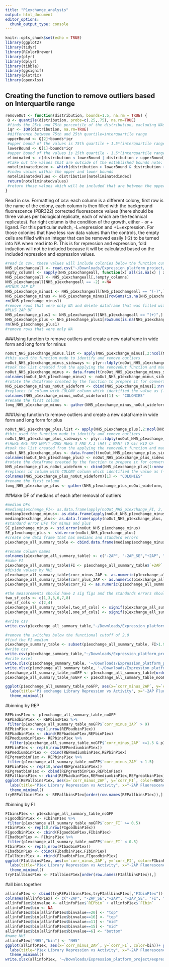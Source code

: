 ```yaml
---
title: "P1exchange_analysis"
output: html_document
editor_options: 
  chunk_output_type: console
---
```


```r
knitr::opts_chunk$set(echo = TRUE)
library(ggplot2)
library(tidyr)
library(RColorBrewer)
library(plyr)
library(dplyr)
library(tibble)
library(ggsignif)
library(plotrix)
library(openxlsx)
```

## Creating the function to remove outliers based on Interquartile range
```r
removeOut <- function(distribution, bounds=1.5, na.rm = TRUE) {
 Q <- quantile(distribution, probs=c(.25,.75), na.rm=TRUE) 
 #finds the 25th and 75th percentile of the distribution, excluding NAs
 iqr <- IQR(distribution, na.rm=TRUE)
 #difference between 75th and 25th quartile=interquartile range
 upperBound <- Q[2]+bounds*iqr
 #upper bound of the values is 75th quartile + 1.5*(interquartile range) note: that 1.5 can be varied by changing bound
 lowerBound <- Q[1]-bounds*iqr
 #upper bound of the values is 25th quartile - 1.5*(interquartile range)
 eliminated <- c(distribution < lowerBound | distribution > upperBound)
 #take out the values that are outside of the established bounds note: that 1.5 can be varied by changing bound
 noteliminatedindex <- which(distribution > lowerBound & distribution < upperBound)
 #index values within the upper and lower bounds
 noteliminatedvalues <- distribution[noteliminatedindex]
 return(noteliminatedvalues)
 #return those values which will be included that are between the upper and lower bounds 
}
```

Read in csv.
Formatting of csv: each column is a different colony, first row is the name of the colony, each column is then filled with the background fluorescence (PBR322) corrected fluorescence values (there should be three values per biological replicate, each of which are the technical replicates). Far right column is the condition of the growth, either - or + ligand. For this particular switch, -L=repression and +L=expression. For those colonies that have less raw data values than the controls, the empty cells are filled with an integer that can be removed easily (-2) to be turned into NA when read into R. 
This is for repression and expression, fold induction will not be included because it will be calculated based on the included repression and expression values.
```r
#read in csv, these values will include colonies below the function cut off which has been defined here as 2.0
NH5_p1exchangeall <- read.csv("~/Downloads/Expression_platform_project/expression_platform_files/P1exchange_data.csv", header=T)
empty_columns <- sapply(NH5_p1exchangeall, function(x) all(is.na(x) | x==""))
NH5_p1exchangeall <- NH5_p1exchangeall[,!empty_columns]
NH5_p1exchangeall[NH5_p1exchangeall == -2] <-NA
#MINUS 2AP DF
NH5_p1exchange_minus1 <- NH5_p1exchangeall[NH5_p1exchangeall == "(-)",]
NH5_p1exchange_minus <- NH5_p1exchange_minus1[rowSums(is.na(NH5_p1exchange_minus1)) !=ncol(NH5_p1exchange_minus1),]
rm(NH5_p1exchange_minus1)
#remove rows that were only NA and delete dataframe that was filled with NA only columns
#PLUS 2AP DF
NH5_p1exchange_plus1 <- NH5_p1exchangeall[NH5_p1exchangeall == "(+)",]
NH5_p1exchange_plus <- NH5_p1exchange_plus1[rowSums(is.na(NH5_p1exchange_plus1)) !=ncol(NH5_p1exchange_plus1),]
rm(NH5_p1exchange_plus1)
#remove rows that were only NA 
```

###Using function to remove outliers and create a new dataframe in wide form and long form for minus
```r
noOut_NH5_p1exchange_minus.list <- apply(NH5_p1exchange_minus[,2:ncol(NH5_p1exchange_minus)], 2, removeOut, na.rm=TRUE)
#this used the function made to identify and remove outliers 
noOut_NH5_p1exchange_minus_sideways <- plyr::ldply(noOut_NH5_p1exchange_minus.list, rbind)
#took the list created from the applying the removeOut function and made it into a dataframe 
noOut_NH5_p1exchange_minus <- data.frame(t(noOut_NH5_p1exchange_minus_sideways[-1]))
colnames(noOut_NH5_p1exchange_minus) <- noOut_NH5_p1exchange_minus_sideways[,1]
#rotate the dataframe created by the function to prepare it for converting to long form 
NH5_p1exchange_minus_noOut_wideform <- cbind(NH5_p1exchange_minus[1:nrow(noOut_NH5_p1exchange_minus),1], noOut_NH5_p1exchange_minus[,1:ncol(noOut_NH5_p1exchange_minus)])
#replaces id column with COLONY column which identified the value as (-) or (+)
colnames(NH5_p1exchange_minus_noOut_wideform)[1] <- "COLONIES"
#rename the first column 
long_NH5_p1exchange_minus <- gather(NH5_p1exchange_minus_noOut_wideform, Colony_Name, Fluorescence, -COLONIES)
```

###Using function to remove outliers and create a new dataframe in wide form and long form for plus
```r

noOut_NH5_p1exchange_plus.list <- apply(NH5_p1exchange_plus[,2:ncol(NH5_p1exchange_plus)], 2, removeOut, na.rm=TRUE)
#this used the function made to identify and remove outliers 
noOut_NH5_p1exchange_plus_sideways <- plyr::ldply(noOut_NH5_p1exchange_plus.list, rbind)
#THERE ARE TWO EMPTY ROWS HERE X AND X.1 THAT I WANT TO GET RID OF 
#took the list created from the applying the removeOut function and made it into a dataframe 
noOut_NH5_p1exchange_plus <- data.frame(t(noOut_NH5_p1exchange_plus_sideways[-1]))
colnames(noOut_NH5_p1exchange_plus) <- noOut_NH5_p1exchange_plus_sideways[,1]
#rotate the dataframe created by the function to prepare it for converting to long form 
NH5_p1exchange_plus_noOut_wideform <- cbind(NH5_p1exchange_plus[1:nrow(noOut_NH5_p1exchange_plus),1], noOut_NH5_p1exchange_plus[,1:ncol(noOut_NH5_p1exchange_plus)])
#replaces id column with COLONY column which identified the value as (-) or (+)
colnames(NH5_p1exchange_plus_noOut_wideform)[1] <- "COLONIES"
#rename the first column 
long_NH5_p1exchange_plus <- gather(NH5_p1exchange_plus_noOut_wideform, Colony_Name, Fluorescence, -COLONIES)
```

##Make DF of medians of each after removal of outliers 
```r
#median DFs
#medianp1exchange_FI<- as.data.frame(apply(noOut_NH5_p1exchange_FI, 2, median, na.rm=TRUE))
medianp1exchange_minus<- as.data.frame(apply(noOut_NH5_p1exchange_minus, 2, median, na.rm=TRUE))
medianp1exchange_plus<- as.data.frame(apply(noOut_NH5_p1exchange_plus, 2, median, na.rm=TRUE))
#standard error DFs for minus and plus
SE_p1exchange_minus <- std.error(noOut_NH5_p1exchange_minus)
SE_p1exchange_plus <- std.error(noOut_NH5_p1exchange_plus)
#create one data frame that has medians and standard errors
p1exchange_all_summary_table <- cbind.data.frame(medianp1exchange_minus, SE_p1exchange_minus, medianp1exchange_plus, SE_p1exchange_plus)

#rename column names
colnames(p1exchange_all_summary_table) <- c("-2AP", "-2AP_SE","+2AP", "+2AP_SE")
#make FI
p1exchange_all_summary_table$FI <- p1exchange_all_summary_table$`+2AP` / p1exchange_all_summary_table$`-2AP`
#divide values by NH5
p1exchange_all_summary_table$corr_minus_2AP <- as.numeric(p1exchange_all_summary_table$'-2AP')/p1exchange_all_summary_table[c("NH5"),c("-2AP")]
p1exchange_all_summary_table$corr_plus_2AP <- as.numeric(p1exchange_all_summary_table$'+2AP')/p1exchange_all_summary_table[c("NH5"),c("+2AP")]
p1exchange_all_summary_table$corr_FI <- as.numeric(p1exchange_all_summary_table$FI)/p1exchange_all_summary_table[c("NH5"),c("FI")]

#the measurements should have 2 sig figs and the standards errors should have 1 sig fig
two_sf_cols <- c(1,3,5,6,7,8)
one_sf_cols <- c(2,4)
p1exchange_all_summary_table[,two_sf_cols] <- signif(p1exchange_all_summary_table[,two_sf_cols],2)
p1exchange_all_summary_table[,one_sf_cols] <- signif(p1exchange_all_summary_table[,one_sf_cols],1)

#write csv
write.csv(p1exchange_all_summary_table,"~/Downloads/Expression_platform_project/expression_platform_files/analysis/output_files/p1exchange/p1exchange_all_summary_table.csv", row.names = TRUE)

#remove the switches below the functional cutoff of 2.0
#find the FI median
p1exchange_summary_table <- subset(p1exchange_all_summary_table, FI>1.9)
#write csv
write.csv(p1exchange_summary_table,"~/Downloads/Expression_platform_project/expression_platform_files/analysis/output_files/p1exchange/p1exchange_summary_table.csv", row.names = TRUE)
#write excel
write.xlsx(p1exchange_summary_table, '~/Downloads/Expression_platform_project/expression_platform_files/analysis/output_files/p1exchange/p1exchange_summary_table.xlsx', rowNames = TRUE)
write.xlsx(p1exchange_all_summary_table, '~/Downloads/Expression_platform_project/expression_platform_files/analysis/output_files/p1exchange/p1exchange_all_summary_table.xlsx', rowNames = TRUE)
p1exchange_all_summary_table_noGFP <- p1exchange_all_summary_table[order(row.names(p1exchange_all_summary_table)),]
p1exchange_all_summary_table_noGFP <- p1exchange_all_summary_table_noGFP[-(1),]

ggplot(p1exchange_all_summary_table_noGFP, aes(x=`corr_minus_2AP`, y=`corr_FI`))+ geom_point(size=2, alpha=1, show.legend = FALSE)+
  labs(title="P1 exchange Library Repression vs Activity", x="-2AP Fluorescence", y="Fold Induction")+
  theme_minimal()
```

#binning by REP
```r
REPbinsP1ex <- p1exchange_all_summary_table_noGFP
REPbadbinP1ex <- REPbinsP1ex %>% 
 filter(p1exchange_all_summary_table_noGFP$`corr_minus_2AP` > 9)
REPbinP1ex <- rep(1,nrow(REPbadbinP1ex))
REPbadbinP1ex <- cbind(REPbadbinP1ex,REPbinP1ex)
REPmediumbinP1ex<- REPbinsP1ex %>% 
  filter(p1exchange_all_summary_table_noGFP$`corr_minus_2AP` >=1.5 & p1exchange_all_summary_table_noGFP$`corr_minus_2AP` <=9)
REPbinP1ex <- rep(6,nrow(REPmediumbinP1ex))
REPmediumbinP1ex <- cbind(REPmediumbinP1ex,REPbinP1ex)
REPgreatbinP1ex <- REPbinsP1ex %>% 
 filter(p1exchange_all_summary_table_noGFP$`corr_minus_2AP` < 1.5)
REPbinP1ex <- rep(10,nrow(REPgreatbinP1ex))
REPgreatbinP1ex <- cbind(REPgreatbinP1ex,REPbinP1ex)
REPallbinsP1ex <- rbind(REPbadbinP1ex,REPmediumbinP1ex,REPgreatbinP1ex)
ggplot(REPallbinsP1ex, aes(x=`corr_minus_2AP`, y=`corr_FI`, color=REPbinP1ex))+ geom_point(size=2, alpha=1, show.legend = FALSE)+
  labs(title="P1ex Library Repression vs Activity", x="-2AP Fluorescence", y="Fold Induction")+
  theme_minimal()
tryREPallbinsP1ex <- REPallbinsP1ex[order(row.names(REPallbinsP1ex)),]
```

#binning by FI
```r
FIbinsP1ex <- p1exchange_all_summary_table_noGFP
FIgoodbinP1ex <- FIbinsP1ex %>% 
 filter(p1exchange_all_summary_table_noGFP$`corr_FI` >= 0.5)
FIbinP1ex <- rep(10,nrow(FIgoodbinP1ex))
FIgoodbinP1ex <- cbind(FIgoodbinP1ex,FIbinP1ex)
FIbadbinP1ex <- FIbinsP1ex %>% 
 filter(p1exchange_all_summary_table_noGFP$`corr_FI` < 0.5)
FIbinP1ex <- rep(5,nrow(FIbadbinP1ex))
FIbadbinP1ex <- cbind(FIbadbinP1ex,FIbinP1ex)
FIallbinsP1ex <- rbind(FIbadbinP1ex,FIgoodbinP1ex)
ggplot(FIallbinsP1ex, aes(x=`corr_minus_2AP`, y=`corr_FI`, color=FIbinP1ex))+ geom_point(size=2, alpha=1, show.legend = FALSE)+
  labs(title="P1ex Library Repression vs Activity", x="-2AP Fluorescence", y="Fold Induction")+
  theme_minimal()
tryFIallbinsP1ex <- FIallbinsP1ex[order(row.names(FIallbinsP1ex)),]
```
#all bins together
```r
allinfoP1ex <- cbind(tryREPallbinsP1ex,tryFIallbinsP1ex[,"FIbinP1ex"])
colnames(allinfoP1ex) <- c("-2AP", "-2AP_SE","+2AP", "+2AP_SE", "FI", "corr_minus_2AP", "corr_plus_2AP", "corr_FI", "REPbin", "FIbin")
allinfoP1ex$binvalue <- allinfoP1ex$`REPbin` + allinfoP1ex$`FIbin`
allinfoP1ex$bin <- NA
allinfoP1ex$bin[allinfoP1ex$binvalue==20] <- "top"
allinfoP1ex$bin[allinfoP1ex$binvalue==16] <- "top"
allinfoP1ex$bin[allinfoP1ex$binvalue==11] <- "mid"
allinfoP1ex$bin[allinfoP1ex$binvalue==15] <- "mid"
allinfoP1ex$bin[allinfoP1ex$binvalue==6] <- "bottom"
#name NH5
allinfoP1ex["NH5","bin"] <- "NH5"
ggplot(allinfoP1ex, aes(x=`corr_minus_2AP`, y=`corr_FI`, color=bin))+ geom_point(size=2, alpha=1, show.legend = FALSE)+
  labs(title="P1ex Library Repression vs Activity", x="-2AP Fluorescence", y="Fold Induction")+
  theme_minimal()
write.xlsx(allinfoP1ex, '~/Downloads/Expression_platform_project/expression_platform_files/analysis/output_files/P1exchange/P1exchange_binning.xlsx', rowNames = TRUE)
```
